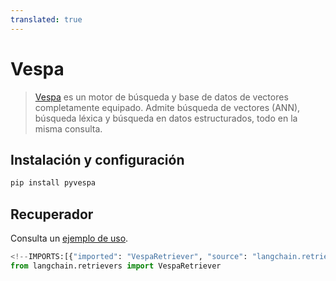 ```yaml
---
translated: true
---
```


# Vespa

>[Vespa](https://vespa.ai/) es un motor de búsqueda y base de datos de vectores completamente equipado.
> Admite búsqueda de vectores (ANN), búsqueda léxica y búsqueda en datos estructurados, todo en la misma consulta.

## Instalación y configuración

```bash
pip install pyvespa
```

## Recuperador

Consulta un [ejemplo de uso](/docs/integrations/retrievers/vespa).

```python
<!--IMPORTS:[{"imported": "VespaRetriever", "source": "langchain.retrievers", "docs": "https://api.python.langchain.com/en/latest/retrievers/langchain_community.retrievers.vespa_retriever.VespaRetriever.html", "title": "Vespa"}]-->
from langchain.retrievers import VespaRetriever
```
